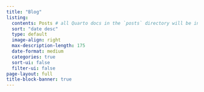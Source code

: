 ```yaml
---
title: "Blog"
listing: 
  contents: Posts # all Quarto docs in the `posts` directory will be included on your listing page
  sort: "date desc"
  type: default
  image-align: right
  max-description-length: 175
  date-format: medium
  categories: true
  sort-ui: false
  filter-ui: false
page-layout: full
title-block-banner: true 
---
```


